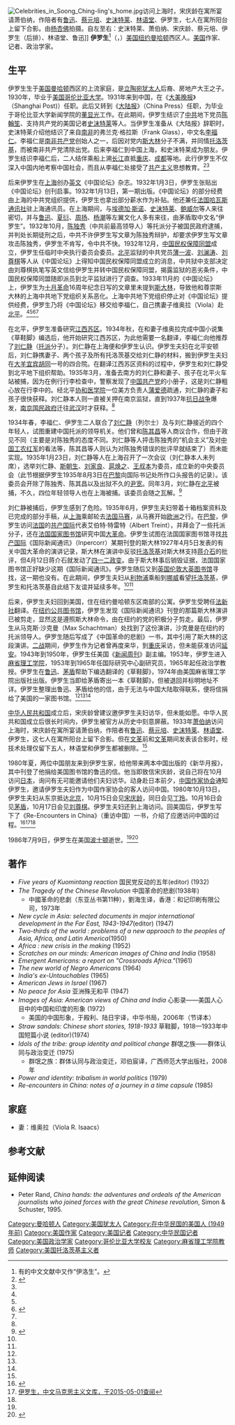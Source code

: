 [[File:Celebrities_in_Soong_Ching-ling's_home.jpg|thumb]]访问上海时，宋庆龄在寓所宴请萧伯纳，作陪者有[[鲁迅|鲁迅]]、[[蔡元培|蔡元培]]、[[史沫特莱|史沫特莱]]、[[林语堂|林语堂]]、伊罗生，七人在寓所阳台上留下合影。由[[杨杏佛|杨杏佛]]拍摄。自左至右：史沫特莱、萧伯纳、宋庆龄、蔡元培、伊罗生（后排）、林语堂、鲁迅]]
{{托洛茨基主义}}
'''伊罗生'''<ref>有的中文文献中又作“伊洛生”。</ref>（{{lang|en|Harold Robert Isaacs}}，{{bd|1910年||1986年|}}）[[美国|美国]][[纽约|纽约]][[曼哈顿|曼哈顿]]西区人。[[美国|美国]]作家、记者、政治学家。

==生平==
伊罗生生于[[美国|美国]][[曼哈顿|曼哈顿]]西区的上流家庭，是[[立陶宛|立陶宛]][[犹太人|犹太人]]后裔、房地产大王之子。1930年，毕业于[[美国|美国]][[哥伦比亚大学|哥伦比亚大学]]。1931年来到中国，在《[[大美晚报|大美晚报]]》（Shanghai Post)）任职。此后又转到《[[大陆报|大陆报]]》（China Press）任职，为毕业于哥伦比亚大学新闻学院的[[董显光|董显光]]工作。在此期间，伊罗生结识了[[中共|中共]]地下党员[[陈翰笙|陈翰笙]]、支持共产党的美国记者[[史沫特莱|史沫特莱]]等人。当伊罗生准备从《大陆报》辞职时，史沫特莱介绍他结识了来自[[南非|南非]]的弗兰克·格拉斯（Frank Glass），中文名[[李福仁|李福仁]]。李福仁是[[南非共产党|南非共产党]]创始人之一，后因对党内[[斯大林|斯大林]]分子不满，并同情[[托洛茨基|托洛茨基]]，而被南非共产党清除出党。后来李福仁到中国上海，和史沫特莱成为朋友。伊罗生结识李福仁后，二人结伴乘船上溯[[长江|长江]]直抵[[重庆|重庆]]、[[成都|成都]]等地。此行伊罗生不仅深入中国内地考察中国社会，而且从李福仁处接受了[[共产主义|共产主义]]思想教育。<ref name=lihui>{{Cite web |url=http://marxists.anu.edu.au/chinese/Harold-R-Isaacs/marxist.org-chinese-isaacs-1999.htm |title=李 辉，伊罗生：卷进中国革命漩涡的美国记者，中文马克思主义文库，于2015-05-01查阅 |access-date=2015-05-01 |archive-date=2015-05-01 |archive-url=https://archive.is/20150501143615/http://marxists.anu.edu.au/chinese/Harold-R-Isaacs/marxist.org-chinese-isaacs-1999.htm |dead-url=yes }}</ref><ref name=wk/>

后来伊罗生在[[上海|上海]]创办[[英文|英文]]《中国论坛》杂志。1932年1月3日，伊罗生张贴出《中国论坛》创刊启事。1932年1月13日，第一期出版。《中国论坛》的部分经费由上海的中共党组织提供，伊罗生也拿出部分薪水作为补贴。他还兼任[[法国|法国]][[哈瓦斯通讯社|哈瓦斯通讯社]]驻上海通讯员。在上海期间，与[[埃德加·斯诺|埃德加·斯诺]]、[[史沫特莱|史沫特莱]]、[[约翰·本杰明·鲍威尔|鲍威尔]]等人来往密切，并与[[鲁迅|鲁迅]]、[[夏衍|夏衍]]、[[周揚_(政治人物)|周扬]]、[[杨潮|杨潮]]等左翼文化人多有来往，由茅盾取中文名“伊罗生”。1932年10月，[[陈独秀|陈独秀]]（中共前最高领导人）等托派分子被国民政府逮捕，并判处长期徒刑之后，中共不许伊罗生写文章为陈独秀辩护，却要求伊罗生写文章攻击陈独秀，伊罗生不肯写，令中共不快。1932年12月，[[中国民权保障同盟|中国民权保障同盟]]成立，伊罗生任临时中央执行委员会委员。[[北平|北平]]监狱的中共党员[[薄一波|薄一波]]、[[刘澜涛|刘澜涛]]、[[刘尊棋|刘尊棋]]等人从《中国论坛》上得知中国民权保障同盟成立的消息，中共狱中支部决定由刘尊棋执笔写英文信给伊罗生并转中国民权保障同盟，揭露监狱的恶劣条件，中国民权保障同盟随即派员到北平监狱进行了调查。1933年11月的《中国论坛》上，伊罗生为[[十月革命|十月革命]]16周年纪念日写的文章里未提到[[斯大林|斯大林]]，导致他和尊崇斯大林的上海中共地下党组织关系恶化。上海中共地下党组织停止对《中国论坛》提供经费，伊罗生乃将《中国论坛》移交给李福仁，自己携妻子维奥拉（Viola）赴[[北平|北平]]。<ref name=lihui/><ref name=wk/><ref>{{Cite web |url=http://marxists.anu.edu.au/chinese/Trotsky/trotsky-lettertoFrankGlass.htm |title=双山译注，一封新发现的托洛茨基的旧信，中文马克思主义文库，于2015-05-01查阅 |access-date=2015-05-01 |archive-url=https://web.archive.org/web/20160307042429/http://marxists.anu.edu.au/chinese/Trotsky/trotsky-lettertoFrankGlass.htm |archive-date=2016-03-07 |dead-url=yes }}</ref><ref name=sht/>

在北平，伊罗生准备研究[[江西|江西]][[苏区|苏区]]。1934年秋，在和妻子维奥拉完成中国小说集《草鞋脚》编选后，他开始研究江西苏区，为此他需要一名翻译，李福仁向他推荐了[[刘仁静|刘仁静]]（[[托派|托派]]分子）。刘仁静在上海便和伊罗生认识。伊罗生夫妇在北平安顿后，刘仁静携妻子、两个孩子及所有托洛茨基交给刘仁静的材料，搬到伊罗生夫妇在[[大羊宜宾胡同|大羊宜宾胡同]]一号的四合院。在翻译江西苏区资料的过程中，伊罗生和刘仁静受到北平地下组织帮助。1935年3月，准备去南方的刘仁静和妻子、孩子在北平火车站被捕，因为在例行行李检查中，警察发现了[[中国共产党|中国共产党]]的小册子，这是刘仁静粗心放在行李中的。经北平[[协和医学院|协和医学院]]一位美方负责人[[蒲爱德|蒲爱德]]疏通，刘仁静的妻子和孩子很快获释。刘仁静本人则一直被关押在南京监狱，直到1937年[[抗日战争|抗日战争]]爆发，[[南京国民政府|南京国民政府]]迁往[[武汉|武汉]]时才获释。<ref name=lihui/>

1934年春，李福仁、伊罗生二人联合了[[刘仁静|刘仁静]]（列尔士）及与刘仁静接近的四个年轻人，试图重建中国托派的领导机关。他们曾和[[陈其昌|陈其昌]]等人商议合作，但由于政见不同（主要是对陈独秀的态度不同。刘仁静等人抨击陈独秀的“机会主义”及对[[中国工农红军|中国工农红军]]的看法等，陈其昌等人则认为对陈独秀错误的批评早就结束了）而未能实现。1935年1月23日，刘仁静等人在上海召开了一次会议（刘仁静本人未列席），选举刘仁静、[[斯朝生|斯朝生]]、[[刘家良|刘家良]]、[[扈焕之|扈焕之]]、[[王叔本|王叔本]]为委员，成立新的中央委员会（此节根据伊罗生1935年8月3日在[[巴黎|巴黎]]向国际书记处所作口头报告的记录）。该委员会开除了陈独秀、陈其昌以及出狱不久的[[尹宽|尹宽]]。同年3月，刘仁静在[[北平|北平]]被捕，不久，四位年轻领导人也在上海被捕。该委员会随之瓦解。<ref name=jilu>{{Cite web |url=http://marxists.catbull.com/chinese/fourth-international/china/mia-chinese-fi-19351203.htm |title=中国共产主义同盟（布尔什维克—列宁派）临时委员会会议记录，中文马克思主义文库，于2015-05-01查阅 |access-date=2015-05-01 |archive-date=2020-09-10 |archive-url=https://web.archive.org/web/20200910023243/http://marxists.catbull.com/chinese/fourth-international/china/mia-chinese-fi-19351203.htm |dead-url=no }}</ref>

刘仁静被捕后，伊罗生感到了危险。1935年6月，伊罗生夫妇带着十箱档案资料及已完成的部分手稿，从[[上海|上海]]乘邮轮去[[法国|法国]][[马赛|马赛]]，从马赛开始[[欧洲|欧洲]]之行。在[[巴黎|巴黎]]，伊罗生访问[[法国|法国]]的[[共产国际|共产国际]]代表艾伯特·特雷特（Albert Treint），并拜会了一些托派分子，还在[[法国国家图书馆|法国国家图书馆]]研究中国[[國民革命|大革命]]。伊罗生试图在法国国家图书馆寻找[[共产国际|共产国际]]《国际新闻通讯》（Inpercorr）某期刊登的斯大林1927年4月5日发表的有关中国大革命的演讲记录，斯大林在演讲中反驳[[托洛茨基|托洛茨基]]对斯大林支持[[蒋介石|蒋介石]]的批评，但4月12日蒋介石就发动了[[四一二政变|四一二政变]]。由于斯大林事后销毁证据，法国国家图书馆正好缺少这期《国际新闻通讯》。伊罗生随后又到[[英国|英国]][[伦敦|伦敦]][[大英图书馆|大英图书馆]]寻找，这一期也没有。在此期间，伊罗生夫妇从[[利物浦|利物浦]]乘船到[[挪威|挪威]]看望[[托洛茨基|托洛茨基]]，伊罗生和托洛茨基自此结下友谊并延续多年。<ref name=lihui/><ref name=wk/>

后来，伊罗生夫妇回到美国，住在纽约曼哈顿东区南部的公寓。伊罗生受聘任[[法新社|法新社]]翻译。在[[纽约公共图书馆|纽约公共图书馆]]，伊罗生发现《国际新闻通讯》刊登的那篇斯大林演讲已被剪走，显然这是遵照斯大林命令，由在纽约的党的积极分子剪走。最后，伊罗生从马克斯·沙克曼（Max Schachtman）处找到了这份演讲，沙克曼是在纽约的托派领导人。伊罗生随后写成了《中国革命的悲剧》一书，其中引用了斯大林的这段演讲。[[二战|二战]]期间，伊罗生作为记者曾再度来华，到[[重庆|重庆]]采访，但未能获准访问[[延安|延安]]。1943年到1950年，伊罗生任美国《[[新闻周刊|新闻周刊]]》副主编。1953年，伊罗生进入[[麻省理工学院|麻省理工学院]]，1953年到1965年任国际研究中心副研究员，1965年起任政治学教授。伊罗生在[[鲁迅|鲁迅]]、[[茅盾|茅盾]]帮助下编选翻译的《草鞋脚》，1974年由美国麻省理工学院出版社出版。伊罗生当即给茅盾寄出一本《草鞋脚》，但被退回并标明地址不详。伊罗生整理出鲁迅、茅盾给他的信，由于无法与中国大陆取得联系，便将信捐给了美国的一家图书馆。<ref name=lihui/><ref name=wk/><ref name=sht/>

[[中华人民共和国|中华人民共和国]]成立后，宋庆龄曾建议邀伊罗生夫妇访华，但未能如愿。中华人民共和国成立后很长时间内，伊罗生被官方从历史中刻意屏蔽。1933年[[萧伯纳|萧伯纳]]访问上海时，宋庆龄在寓所宴请萧伯纳，作陪者有[[鲁迅|鲁迅]]、[[蔡元培|蔡元培]]、[[史沫特莱|史沫特莱]]、[[林语堂|林语堂]]、伊罗生，这七人在寓所阳台上留下合影。但在[[文革|文革]]前和[[文革|文革]]期间发表该合影时，经技术处理仅留下五人，林语堂和伊罗生都被删除。<ref name=lihui/>

1980年夏，两位中国朋友来到伊罗生家，给他带来两本中国出版的《新华月报》，其中刊登了他捐给美国图书馆的鲁迅的信。他当即致信宋庆龄，说自己将在10月访问[[日本|日本]]，询问有无可能邀请他们夫妇访华。动身赴日本前夕，[[中国作家协会|中国作家协会]]通知伊罗生，邀请伊罗生夫妇作为中国作家协会的客人访问中国。1980年10月13日，伊罗生夫妇从东京抵达[[北京|北京]]，10月15日会见[[宋庆龄|宋庆龄]]，同日会见[[丁玲|丁玲]]。10月16日会见[[茅盾|茅盾]]，10月17日会见[[刘尊棋|刘尊棋]]。伊罗生夫妇还到上海访问。回美国后，伊罗生写下了《Re-Encounters in China》（重访中国）一书，介绍了应邀访问中国的过程。<ref>{{Cite web |url=http://www.nytimes.com/1986/07/10/obituaries/harold-r-isaacs-75-author-and-mit-professor-emeritus.html |title=Obituary, ''New York Times'', July 10, 1986 |access-date=2015-05-01 |archive-date=2020-06-23 |archive-url=https://web.archive.org/web/20200623030456/https://www.nytimes.com/1986/07/10/obituaries/harold-r-isaacs-75-author-and-mit-professor-emeritus.html |dead-url=no }}</ref><ref name=wk>[http://marxists.anu.edu.au/chinese/Harold-R-Isaacs/ 伊罗生，中文马克思主义文库，于2015-05-01查阅]{{dead link|date=2017年11月 |bot=InternetArchiveBot |fix-attempted=yes }}</ref><ref name=lihui/>

1986年7月9日，伊罗生在美国[[波士顿|波士顿]]逝世。<ref name=wk/><ref name=sht>{{Cite web |url=http://www.shtong.gov.cn/newsite/node2/node2247/node4603/node79844/node79846/userobject1ai103109.html |title=伊罗生（Harold Robert Isaacs，1910～1986），上海通，于2015-05-02查阅 |access-date=2019-04-20 |archive-date=2020-09-10 |archive-url=https://web.archive.org/web/20200910023258/http://www.shtong.gov.cn/newsite/node2/node2247/node4603/node79844/node79846/userobject1ai103109.html |dead-url=no }}</ref>

==著作==
*''Five years of Kuomintang reaction'' 国民党反动的五年(editor) (1932) 
*''The Tragedy of the Chinese Revolution'' 中国革命的悲剧(1938年)
**中國革命的悲劇（东亚丛书第11种），劉海生译，香港：和记印刷有限公司，1973年
*''New cycle in Asia: selected documents in major international development in the Far East, 1943-1947''(editor) (1947)
*''Two-thirds of the world : problems of a new approach to the peoples of Asia, Africa, and Latin America''(1950)
*''Africa : new crisis in the making'' (1952)
*''Scratches on our minds: American images of China and India'' (1958)
*''Emergent Americans: a report on "Crossroads Africa."''(1961) 
*''The new world of Negro Americans'' (1964) 
*''India's ex-Untouchables'' (1965)
*''American Jews in Israel'' (1967)
*''No peace for Asia'' 亚洲殊无和平 (1947) 
*''Images of Asia: American views of China and India'' 心影录——美国人心目中的中国和印度的形象 (1972)
**美国的中国形象，于殿利、陆日宇译，中华书局，2006年（节译本）
*''Straw sandals: Chinese short stories, 1918-1933'' 草鞋脚，1918—1933年中国短篇小说 (editor)(1974) 
*''Idols of the tribe: group identity and political change'' 群氓之族——群体认同与政治变迁 (1975)
**群氓之族：群体认同与政治变迁，邓伯宸译，广西师范大学出版社，2008年
*''Power and identity: tribalism in world politics'' (1979)
*''Re-encounters in China: notes of a journey in a time capsule'' (1985)

==家庭==
*妻：维奥拉（Viola R. Isaacs）

==参考文献==
{{reflist}}

==延伸阅读==
*Peter Rand, ''China hands: the adventures and ordeals of the American journalists who joined forces with the great Chinese revolution'', Simon & Schuster, 1995.

{{Authority control}}
{{DEFAULTSORT:Isaacs, Harold}}
[[Category:曼哈顿人|Category:曼哈顿人]]
[[Category:美国犹太人|Category:美国犹太人]]
[[Category:在中华民国的美国人_(1949年前)|Category:在中华民国的美国人 (1949年前)]]
[[Category:美国作家|Category:美国作家]]
[[Category:美国记者|Category:美国记者]]
[[Category:中华民国记者|Category:中华民国记者]]
[[Category:美国政治学家|Category:美国政治学家]]
[[Category:哥伦比亚大学校友|Category:哥伦比亚大学校友]]
[[Category:麻省理工学院教师|Category:麻省理工学院教师]]
[[Category:美国托洛茨基主义者|Category:美国托洛茨基主义者]]